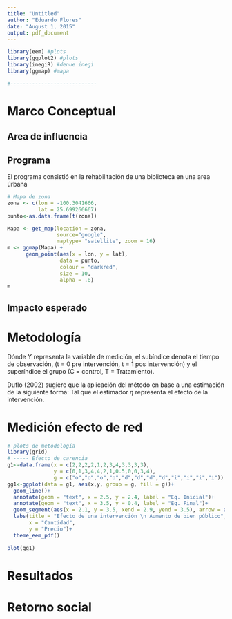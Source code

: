 ```yaml
---
title: "Untitled"
author: "Eduardo Flores"
date: "August 1, 2015"
output: pdf_document
---
```


```r
library(eem) #plots
library(ggplot2) #plots
library(inegiR) #denue inegi
library(ggmap) #mapa

#----------------------------


```


# Marco Conceptual

## Area de influencia

## Programa
El programa consistió en la rehabilitación de una biblioteca en una area úrbana 


```r
# Mapa de zona
zona <- c(lon = -100.3041666, 
          lat = 25.699266667)
punto<-as.data.frame(t(zona))

Mapa <- get_map(location = zona, 
                source="google", 
                maptype= "satellite", zoom = 16) 
m <- ggmap(Mapa) +
      geom_point(aes(x = lon, y = lat),
                 data = punto,
                 colour = "darkred",
                 size = 10,
                 alpha = .8)
m
```


## Impacto esperado

# Metodología

\begin{equation}
\label{doblesdif}
\eta = E(Y_1^T - Y_0^T | T_1 = 1) - E(Y_1^C - Y_0^C | T_1 = 0)   
\end{equation}
Dónde Y representa la variable de medición, el subíndice denota el tiempo de observación, (t = 0 pre intervención, t = 1 pos intervención) y el superíndice el grupo (C = control, T = Tratamiento).

Duflo (2002) sugiere que la aplicación del método en base a una estimación de la siguiente forma: 
\begin{equation}
\label{duflo}
Y_{it} = \alpha + \beta G + \gamma t + \eta(G * t) + \varepsilon_{it}
\end{equation}
Tal que el estimador $\eta$ representa el efecto de la intervención. 


# Medición efecto de red
```r
# plots de metodología
library(grid)
# ----- Efecto de carencia
g1<-data.frame(x = c(2,2,2,2,1,2,3,4,3,3,3,3),
               y = c(0,1,3,4,4,2,1,0.5,0,0,3,4),
               g = c("o","o","o","o","d","d","d","d","i","i","i","i"))
gg1<-ggplot(data = g1, aes(x,y, group = g, fill = g))+
  geom_line()+
  annotate(geom = "text", x = 2.5, y = 2.4, label = "Eq. Inicial")+
  annotate(geom = "text", x = 3.5, y = 0.4, label = "Eq. Final")+
  geom_segment(aes(x = 2.1, y = 3.5, xend = 2.9, yend = 3.5), arrow = arrow(length = unit(0.1, "cm")))+
  labs(title = "Efecto de una intervención \n Aumento de bien público", 
       x = "Cantidad", 
       y = "Precio")+
  theme_eem_pdf()

plot(gg1)     
```


# Resultados

# Retorno social